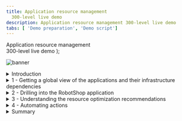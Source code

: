 ```yaml
---
title: Application resource management
  300-level live demo
description: Application resource management 300-level live demo
tabs: [ 'Demo preparation', 'Demo script']
---
```


  <span>
    Application resource management<br/> 300-level live demo
  </span> );

![banner](./images/ARM-GitHub-script-banner-12-15-21.jpg)

<span id="top"></span>

<details>
<summary>Introduction</summary>
<br/>

In this growing digital economy, the application is the business. Application performance, therefore, is one of highest CIO priorities.

<br/>

Home Robots Inc. is a fully digital company selling innovative "household chores" robots globally via its RobotShop online marketplace. Clients browse and purchase through RobotShop's microservices-based cloud native app. Promotions and other marketing events, however, generate unpredictable load patterns. This often results in poor application performance and bad customer experiences. Without full stack visibility, IT Ops teams tend to either over or under-provision resources based on best guesses - which is highly inefficient, costly and risky.

<br/>

In this demo, I'll show you how IBM Turbonomic, a solution based on Application Resource Management, helps SREs and IT Ops teams proactively assure application performance and operational efficiency across their mission critical deployments. We will: <br/>
• See how Turbonomic stitches together a full-stack view from business applications down to the supporting infrastructure <br/>
• Examine the resource optimization recommendations generated by AI-based platform analytics <br/>
• Demonstrate how to automate execution of platform-derived "actions" <br/>

<br/>

**Note**: This demo will be focus on application resource management in private clouds.

<br/>

**[Go to top](#top)**

</details>

<details>

<summary>1 - Getting a global view of the applications and their infrastructure dependencies</summary>

<br/>

| **1.1** | **Ingest data from observability platforms and other sources** |
| :--- | :--- |
| **Narration** | Turbonomic requires configuration and operational performance data to make resource optimization recommendations. The more data the better.<br/><br/>The RobotShop application is being observed by Instana. Turbonomic ingests data from Instana and builds a common data model to stitch together a graphical view of the application and its resource dependencies. In the Turbonomic nomenclature, this is called the "Supply Chain." |
| **Action** &nbsp; 1.1.1 | Click **Settings** (1) and select **Target Configurations** (2). Select **avar.coc-ibm.com** [Instana] (3). <br/> <br/> <img src="https://raw.githubusercontent.com/ibm-garage-tsa/platinum-demos/master/src/pages/300-watson-aiops-application-resource-management/images/target-configurations.jpg" width="800" /> |

<br/>

| **1.2** | **Examine the global supply chain** |
| :--- | :--- |
| **Narration** | The global supply chain models the dynamic relationship of the managed application and its dependent infrastructure layers. |
| **Action** &nbsp; 1.2.0 | Log in to the Turbonomic instance and click the **On** button in the upper left corner. <br/><br/> **Note**: The next six steps will refer to the graphic below.<br/><br/><img src="https://raw.githubusercontent.com/ibm-garage-tsa/platinum-demos/master/src/pages/300-watson-aiops-application-resource-management/images/global-supply-chain-6.jpg" width="800" /> |
| **Action** &nbsp; 1.2.1 | Hover over the **Business Application** entity (1), which shows the business applications of which Turbonomic is aware. |
| **Action** &nbsp; 1.2.2 | Hover over the **Business Transaction** entity (2), which shows logical business functions that an end-user would execute (such as a purchase or add-to-cart). Business applications are composed of these business transactions. |
| **Action** &nbsp; 1.2.3 | Hover over the **Service** entity (3). A service is basically a REST endpoint. Transactions use the services. |
| **Action** &nbsp; 1.2.4 | Hover over the **Application Component** entity (4). Services are hosted and executed in an application component, like a JVM.
| **Action** &nbsp; 1.2.5 | Hover over the **Container** (5). Application components run on a container platform like Kubernetes. |
| **Action** &nbsp; 1.2.6 | Hover over the **Virtual Machine** entity (6). Application platforms are hosted in virtualized environments like vSphere. |

<br/>

| **1.3** | **Explore the top business applications view** |
| :--- | :--- |
| **Narration** | Turbonomic displays the applications in order of risk. &nbsp; &nbsp; &nbsp; &nbsp; &nbsp; &nbsp; &nbsp; &nbsp; &nbsp; &nbsp; &nbsp; &nbsp; &nbsp; &nbsp; &nbsp; &nbsp; &nbsp; &nbsp; &nbsp; |
| **Action** &nbsp; 1.3.1 | Click the **Business Application** entity. &nbsp; &nbsp; &nbsp; &nbsp; &nbsp; &nbsp; &nbsp; &nbsp; &nbsp; &nbsp; &nbsp; &nbsp; &nbsp; &nbsp; &nbsp; &nbsp; &nbsp; &nbsp; &nbsp;<br/><br/> <img src="https://raw.githubusercontent.com/ibm-garage-tsa/platinum-demos/master/src/pages/300-watson-aiops-application-resource-management/images/RobotShop-SLO-Violation-5.jpg" width="800" /> |
| **Narration** | We see that there's an increase in the average response time.&nbsp; &nbsp; &nbsp; &nbsp; &nbsp; &nbsp; &nbsp; &nbsp; &nbsp; &nbsp; &nbsp; &nbsp; &nbsp; &nbsp; &nbsp; &nbsp; &nbsp; &nbsp; &nbsp; <br/><br/>In the Application Resource Health bar, the color of each circle reflects the current health of the entities: "red" represents performance recommendations, "yellow" represents efficiency recommendations, and "green" is healthy. The current status indicates that there are some critical performance issues as well as some areas to improve efficiency. &nbsp; &nbsp; &nbsp; &nbsp; &nbsp; &nbsp; &nbsp; &nbsp; &nbsp; &nbsp; &nbsp; &nbsp; &nbsp; &nbsp; &nbsp; &nbsp; &nbsp; &nbsp; &nbsp; &nbsp; &nbsp; &nbsp; &nbsp; &nbsp; &nbsp; &nbsp; &nbsp; &nbsp; &nbsp; &nbsp; &nbsp; &nbsp; &nbsp; &nbsp; &nbsp; &nbsp; &nbsp; &nbsp;<br/><br/>The Actions button enables you to take the recommended actions directly from Turbonomic (**Note**: We won't click the Actions button at this time.) |

<br/>

**[Go to top](#top)**

</details>

<details>

<summary>2 - Drilling into the RobotShop application</summary>

<br/>

| **2.1** | **Examine RobotShop resource dependencies** |
| :--- | :--- |
| **Narration** | Now that we have a broad understanding of the global view, let's examine the health of the RobotShop application. This is called "scoping." |
| **Action** &nbsp; 2.1.1 | Click the **RobotShop** link to scope to RobotShop.<br/><br/> <img src="https://raw.githubusercontent.com/ibm-garage-tsa/platinum-demos/master/src/pages/300-watson-aiops-application-resource-management/images/2021-12-16_23-44-25.png" width="800" /> |
| **Action** &nbsp; 2.1.2 | Notice that we are scoped to RobotShop, with data coming from Instana. <br/><br/> <img src="https://raw.githubusercontent.com/ibm-garage-tsa/platinum-demos/master/src/pages/300-watson-aiops-application-resource-management/images/RobotShop-Supply-Chain.jpg" width="800" /> |
| **Narration** | The supply chain is scoped to RobotShop, and the charts provide a quick view of RobotShop's overall operating health.<br/><br/>Since RobotShop is a Kubernetes-based cloud native application, all the entities in the supply chain are specific to a container infrastructure. |
| **Action** &nbsp; 2.1.3 | On the **Pending Actions** chart, click **Show All**.<br/><br/> <img src="https://raw.githubusercontent.com/ibm-garage-tsa/platinum-demos/master/src/pages/300-watson-aiops-application-resource-management/images/pending-actions-show-all-6.png" width="800" /> |
| **Narration** | The Turbonomic engine performs an ongoing (real-time) holistic analysis of the environment, generating actions that you can take to resolve and avoid emerging problems. <br/><br/>Here we see container resize actions, categorized as 'performance' and 'efficiency' actions. These are displayed for you to either investigate further or execute manually.<br/><br/>Container resize *UP* actions are typically performance-centric actions that are driven to resolve an underlying resource congestion issue. <br/><br/> Container resize *DOWN* actions are typically efficiency-centric actions that are pointing to a resource optimization opportunity, likely a consequence of resource over-provisioning. |
| **Action** &nbsp; 2.1.4 | On the **Action Center** panel, select **Workload Controller** (1). Select the **cart** service (2), and click **Details** (3). <br/> <br/> <img src="https://raw.githubusercontent.com/ibm-garage-tsa/platinum-demos/master/src/pages/300-watson-aiops-application-resource-management/images/Performance-Action-Details-6.jpg" width="800" /> |

<br/>

**[Go to top](#top)**

</details>

<details>

<summary>3 - Understanding the resource optimization recommendations </summary>

<br/>

| **3.1** | **Analyze a performance recommendation** |
| :--- | :--- |
| **Narration** | Let's explore one of the performance recommendations in more detail. |
| **Action** &nbsp; 3.1.1 | On the **Action Details** page, click **Expand Details** to inspect the rationale behind the recommendations.<br/> <br/><img src="https://raw.githubusercontent.com/ibm-garage-tsa/platinum-demos/master/src/pages/300-watson-aiops-application-resource-management/images/Expand-Performance-Action-Details.png" width="800" /> |
| **Action** &nbsp; 3.1.2 | Review the **performance action** details. Notice the recommendation to upsize 100 MB to 228 MB.<br/> <br/> <img src="https://raw.githubusercontent.com/ibm-garage-tsa/platinum-demos/master/src/pages/300-watson-aiops-application-resource-management/images/performance-action-details.png" width="800" /> |
| **Narration** | The graphs show an imminent congestion for the RobotShop cart pod, based on a percentile analysis from the 30 day observation period. Turbonomic recommends upsizing the existing memory from 100 MB to 228 MB. The analysis shows that if this action is taken, it will result in a reduction of memory utilization from 82% to 36%. This memory upsizing will mitigate the detected risk of congestion for memory resources. |

<br/>

| **3.2** | **Analyze an efficiency recommendation** |
| :--- | :--- |
| **Narration** | When the architect initially does sizing, the values are based on best guesses and taking a safer path, typically resulting in the overprovisioning of resources. There is often opportunity to reclaim unused expensive resources and save costs. |
| **Action** &nbsp; 3.2.1 | On the **Action Center** panel, select **Workload Controllers** (1). Select the **ratings** service (2), and click **DETAILS** (3). <br/><br/> <img src="https://raw.githubusercontent.com/ibm-garage-tsa/platinum-demos/master/src/pages/300-watson-aiops-application-resource-management/images/Efficiency-Action-Details.jpg" width="800" /> |
| **Narration** | The Turbonomic platform has discovered that the RobotShop ratings service is overprovisioned with memory. Let's take a look at the recommendation. |
| **Action** &nbsp; 3.2.2 | Point out the increase in memory utilization as a result of the recommended memory downsizing. <br/><br/> <img src="https://raw.githubusercontent.com/ibm-garage-tsa/platinum-demos/master/src/pages/300-watson-aiops-application-resource-management/images/Efficiency-Ratings-Recommendation.jpg" width="800" /> |
| **Narration** | An efficiency recommendation is being made to reduce the memory of the ratings pod from 1 GB to 232 MB. The downsizing will improve memory utilization from 11% to 47.4%, without impacting overall service performance. <br/><br/> In addition to all the detailed analytics behind the recommendation, Turbonomic is able to take the remedial action without having to jump to other tools or involve other cumbersome IT processes. |
| **Action** &nbsp; 3.2.3 | Click the **x** in the upper right corner to close the **Action Details** page.<br/><br/> <img src="https://raw.githubusercontent.com/ibm-garage-tsa/platinum-demos/master/src/pages/300-watson-aiops-application-resource-management/images/Efficiency-Ratings-Expand-Actions-5.jpg" width="800" /> |

<br/>

| **3.3** | **Analyze a workload consolidation recommendation** |
| :--- | :--- |
| **Narration** | The performance of a service depends on the availability of compute resources to the encapsulating pod. The pod runs on a node, so the performance and efficiency of the node matters. We will see how Turbonomic intelligently and proactively redistributes workloads in real time to better optimize the full stack. |
| **Action** &nbsp; 3.3.1 | On the **RobotShop** supply chain, click **Namespace**.<br/><br/> <img src="https://raw.githubusercontent.com/ibm-garage-tsa/platinum-demos/master/src/pages/300-watson-aiops-application-resource-management/images/RobotShop-Namespace.png" width="500" />
| **Narration** | A Namespace is a logical pool of resources that manages workloads. The Top Services chart shows that the RobotShop rabbitmq service can benefit from some performance and efficiency actions. |
| **Action** &nbsp; 3.3.2 | On the **Service-robot-shop/rabbitmq** row, click **ACTIONS**.<br/><br/>  <img src="https://raw.githubusercontent.com/ibm-garage-tsa/platinum-demos/master/src/pages/300-watson-aiops-application-resource-management/images/RabbitMQ-Actions-Click.png" width="800" /> |
| **Action** &nbsp; 3.3.3 | In the **Action Center**, under **Move**, select **Container Pods** (1), then click **DETAILS** (2) in the **robotshop/rabbitmq** line.<br/><br/> <img src="https://raw.githubusercontent.com/ibm-garage-tsa/platinum-demos/master/src/pages/300-watson-aiops-application-resource-management/images/action-center.png" width="800" /> |
| **Action** &nbsp; 3.3.4 | Review the analytics behind the workload consolidation recommendation.<br/> <br/> <img src="https://raw.githubusercontent.com/ibm-garage-tsa/platinum-demos/master/src/pages/300-watson-aiops-application-resource-management/images/rabbitmq-Action-Details-1.jpg" width="800" /> |
| **Narration** | The overall benefit of this recommendation is the ability to *consolidate* workloads on a fewer number of nodes and thereby drive down operational costs. This Move action will migrate the workload from worker node1 to worker node7. This will approximately double the resource utilization on worker node7, increasing memory usage from 12% to 24% and CPU utilization from 6% to 11%. This still leaves worker node7 with enough capacity to absorb additional workloads. However, we were able to retain the capacity of worker node1. <br/><br/> Turbonomic's analysis indicates that worker node1, currently hosting the RobotShop rabbitmq service, is underutilized and that by moving this pod to worker node7, overall cluster efficiency can be improved. |
 
<br/>

**[Go to top](#top)**

</details>

<details>

<summary>4 - Automating actions</summary>

<br/>

| **4.1** | **Automate action execution and eliminate manual intervention** |
| :--- | :--- |
| **Narration** | Though Turbonomic allows you to take action from the platform with the click of a button, it is a best practice to automate these actions. <br/><br/> We will now define an automation policy that enables you to automate the platform-derived actions. |
| **Action** &nbsp; 4.1.1 | From **Settings**, click **Policies**. Click **New Automation Policy**. Select **Container Pod**. |
| **Action** &nbsp; 4.1.2 | Give the policy a **NAME**. Then, expand **AUTOMATION AND ORCHESTRATION** (2) and click **ADD ACTION** (3) to define how an action is accepted. <br/> <br/> <img src="https://raw.githubusercontent.com/ibm-garage-tsa/platinum-demos/master/src/pages/300-watson-aiops-application-resource-management/images/Automation-Policy-1.jpg" width="500" /> |
| **Action** &nbsp; 4.1.3 | Fill out the **Automation and Orchestration** panel.<br/><br/> Define the **ACTION TYPE** that will be automated by this automation policy: **Move**, **Suspend**, **Provision** (1).<br/><br/>Set **ACTION GENERATION** to **Generate Actions** (2).<br/><br/>Set **ACTION ACCEPTANCE** to **Automatic** (3).<br/><br/>**Note**: Do **not** click **Submit**, as this is a read-only environment.<br/> <br/> <img src="https://raw.githubusercontent.com/ibm-garage-tsa/platinum-demos/master/src/pages/300-watson-aiops-application-resource-management/images/Automation-Policy-2.jpg" width="500" /> |
| **Narration** | Once the automation policy is saved, it will go into effect. All configured actions will now be executed automatically. <br/><br/> The main benefit and best practice of Turbonomic is to execute an increasing number of actions automatically. Removing human intervention and leveraging automation will maintain application performance and improve operational efficiency. <br/><br/> Although we have demonstrated how actions can be taken automatically from Turbonomic, it is typical that IT organizations first build a level of trust where actions are initially triggered manually by a human operator. And as the organization's level of trust and comfort matures over time, we evolve into a semi-automatic and then a relatively fully automatic set of executions, where a number of actions are being taken automatically. |

<br/>

**[Go to top](#top)**

</details>

<details>

<summary>Summary</summary>

<br/>

In this demo, we showed you how Turbonomic can assure the performance of your applications and improve the operational efficiency of the supporting application infrastructure. We walked through examples of how Turbonomic can augment the well-known benefits of a container platform to provide additional and high-value capabilities, ranging from intelligent container right-sizing and SLA management to cluster-wide workload consolidation.

<br/>

**[Go to top](#top)**

</details>
